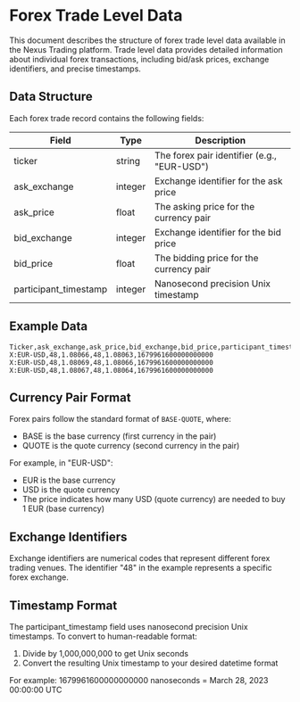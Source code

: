 # Forex Trade Level Data

This document describes the structure of forex trade level data available in the Nexus Trading platform. Trade level data provides detailed information about individual forex transactions, including bid/ask prices, exchange identifiers, and precise timestamps.

## Data Structure

Each forex trade record contains the following fields:

| Field                 | Type       | Description                                 |
|-----------------------|------------|---------------------------------------------|
| ticker                | string     | The forex pair identifier (e.g., "EUR-USD") |
| ask_exchange          | integer    | Exchange identifier for the ask price       |
| ask_price             | float      | The asking price for the currency pair      |
| bid_exchange          | integer    | Exchange identifier for the bid price       |
| bid_price             | float      | The bidding price for the currency pair     |
| participant_timestamp | integer    | Nanosecond precision Unix timestamp         |

## Example Data

```csv
Ticker,ask_exchange,ask_price,bid_exchange,bid_price,participant_timestamp
X:EUR-USD,48,1.08066,48,1.08063,1679961600000000000
X:EUR-USD,48,1.08069,48,1.08066,1679961600000000000
X:EUR-USD,48,1.08067,48,1.08064,1679961600000000000
```

## Currency Pair Format

Forex pairs follow the standard format of `BASE-QUOTE`, where:
- BASE is the base currency (first currency in the pair)
- QUOTE is the quote currency (second currency in the pair)

For example, in "EUR-USD":
- EUR is the base currency
- USD is the quote currency
- The price indicates how many USD (quote currency) are needed to buy 1 EUR (base currency)

## Exchange Identifiers

Exchange identifiers are numerical codes that represent different forex trading venues. The identifier "48" in the example represents a specific forex exchange.

## Timestamp Format

The participant_timestamp field uses nanosecond precision Unix timestamps. To convert to human-readable format:
1. Divide by 1,000,000,000 to get Unix seconds
2. Convert the resulting Unix timestamp to your desired datetime format

For example: 1679961600000000000 nanoseconds = March 28, 2023 00:00:00 UTC
